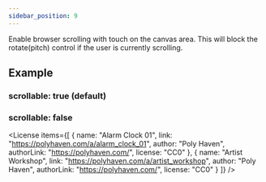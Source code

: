 ```yaml
---
sidebar_position: 9
---
```



<OptionDescriptor type="boolean" defaultVal="true" />

Enable browser scrolling with touch on the canvas area.
This will block the rotate(pitch) control if the user is currently scrolling.

## Example
### scrollable: true (default)
<View3D src="/egjs-view3d/model/draco/alarm.glb" envmap="/egjs-view3d/texture/artist_workshop_1k.hdr" scrollable={true} showExampleCode />

### scrollable: false
<View3D src="/egjs-view3d/model/draco/alarm.glb" envmap="/egjs-view3d/texture/artist_workshop_1k.hdr" scrollable={false} showExampleCode />

<License items={[
  {
    name: "Alarm Clock 01",
    link: "https://polyhaven.com/a/alarm_clock_01",
    author: "Poly Haven",
    authorLink: "https://polyhaven.com/",
    license: "CC0"
  },
  {
    name: "Artist Workshop",
    link: "https://polyhaven.com/a/artist_workshop",
    author: "Poly Haven",
    authorLink: "https://polyhaven.com/",
    license: "CC0"
  }
]} />
